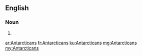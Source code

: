 ==English==

===Noun===
{{head|en|noun plural form}}

# {{plural of|Antarctican|lang=en}}

[[ar:Antarcticans]]
[[fr:Antarcticans]]
[[ku:Antarcticans]]
[[mg:Antarcticans]]
[[my:Antarcticans]]